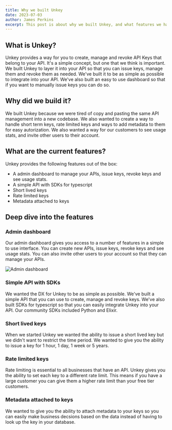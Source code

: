 ```yaml
---
title: Why we built Unkey
date: 2023-07-03
author: James Perkins
excerpt: This post is about why we built Unkey, and what features we have.
---
```


## What is Unkey?

Unkey provides a way for you to create, manage and revoke API Keys that belong to your API. It's a simple concept, but one that we think is important.  We built Unkey to layer it into your API so that you can issue keys, manage them and revoke them as needed. We've built it to be as simple as possible to integrate into your API. We've also built an easy to use dashboard so that if you want to manually issue keys you can do so.

## Why did we build it?

We built Unkey because we were tired of copy and pasting the same API management into a new codebase. We also wanted to create a way to handle short term keys, rate limited keys and ways to add metadata to them for easy autorization. We also wanted a way for our customers to see usage stats, and invite other users to their account.

## What are the current features?

Unkey provides the following features out of the box:

- A admin dashboard to manage your APIs, issue keys, revoke keys and see usage stats.
- A simple API with SDKs for typescript
- Short lived keys
- Rate limited keys
- Metadata attached to keys

## Deep dive into the features

### Admin dashboard

Our admin dashboard gives you access to a number of features in a simple to use interface. You can create new APIs, issue keys, revoke keys and see usage stats. You can also invite other users to your account so that they can manage your APIs.

![Admin dashboard](/images/blog-images/admin-dashboard.png)

### Simple API with SDKs

We wanted the DX for Unkey to be as simple as possible. We've built a simple API that you can use to create, manage and revoke keys. We've also built SDKs for typescript so that you can easily integrate Unkey into your API. Our community SDKs included Python and Elixir.

### Short lived keys

When we started Unkey we wanted the ability to issue a short lived key but we didn't want to restrict the time period. We wanted to give you the ability to issue a key for 1 hour, 1 day, 1 week or 5 years.

### Rate limited keys

Rate limiting is essential to all businesses that have an API. Unkey gives you the ability to set each key to a different rate limit. This means if you have a large customer you can give them a higher rate limit than your free tier customers.

### Metadata attached to keys

We wanted to give you the ability to attach metadata to your keys so you can easily make business decsions based on the data instead of having to look up the key in your database.
